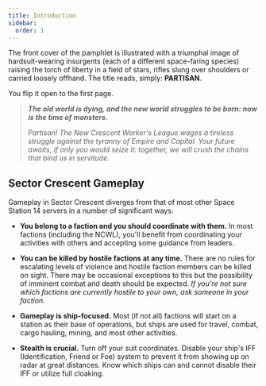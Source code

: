 ```yaml
---
title: Introduction
sidebar:
  order: 1
---
```


The front cover of the pamphlet is illustrated with a triumphal image of hardsuit-wearing insurgents (each of a different space-faring species) raising the torch of liberty in a field of stars, rifles slung over shoulders or carried loosely offhand. The title reads, simply: **PARTISAN**.

You flip it open to the first page.

> ***The old world is dying, and the new world struggles to be born: now is the time of monsters.***
> 
> *Partisan! The New Crescent Worker's League wages a tireless struggle against the tyranny of Empire and Capital.  Your future awaits, if only you would seize it: together, we will crush the chains that bind us in servitude.*

## Sector Crescent Gameplay

Gameplay in Sector Crescent diverges from that of most other Space Station 14 servers in a number of significant ways:

- **You belong to a faction and you should coordinate with them.** In most factions (including the NCWL), you'll benefit from coordinating your activities with others and accepting some guidance from leaders. 

- **You can be killed by hostile factions at any time.** There are no rules for escalating levels of violence and hostile faction members can be killed on sight. There may be occasional exceptions to this but the possibility of imminent combat and death should be expected. *If you're not sure which factions are currently hostile to your own, ask someone in your faction.*

- **Gameplay is ship-focused.** Most (if not all) factions will start on a station as their base of operations, but ships are used for travel, combat, cargo hauling, mining, and most other activities.

- **Stealth is crucial.** Turn off your suit coordinates. Disable your ship's IFF (Identification, Friend or Foe) system to prevent it from showing up on radar at great distances. Know which ships can and cannot disable their IFF or utilize full cloaking.